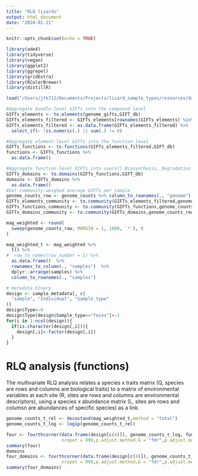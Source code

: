 ```yaml
---
title: "RLQ lizards"
output: html_document
date: "2024-01-21"
---
```


```r
knitr::opts_chunk$set(echo = TRUE)
```

```r
library(ade4)
library(tidyverse)
library(vegan)
library(ggplot2)
library(ggrepel)
library(gridExtra)
library(RColorBrewer)
library(distillR)
```

```r
load("/Users/jtk712/Documents/Projects/lizard_sample_types/resources/data/data.Rdata")
```

```r
#Aggregate bundle-level GIFTs into the compound level
GIFTs_elements <- to.elements(genome_gifts,GIFT_db)
GIFTs_elements_filtered <- GIFTs_elements[rownames(GIFTs_elements) %in% genome_counts$genome,]
GIFTs_elements_filtered <- as.data.frame(GIFTs_elements_filtered) %>% 
  select_if(~ !is.numeric(.) || sum(.) != 0)

#Aggregate element-level GIFTs into the function level
GIFTs_functions <- to.functions(GIFTs_elements_filtered,GIFT_db)
functions <- GIFTs_functions %>%
  as.data.frame()

#Aggregate function-level GIFTs into overall Biosynthesis, Degradation and Structural GIFTs
GIFTs_domains <- to.domains(GIFTs_functions,GIFT_db)
domains <- GIFTs_domains %>%
  as.data.frame()
#Get community-weighed average GIFTs per sample
genome_counts_row <- genome_counts %>% column_to_rownames(., "genome")
GIFTs_elements_community <- to.community(GIFTs_elements_filtered,genome_counts_row,GIFT_db)
GIFTs_functions_community <- to.community(GIFTs_functions,genome_counts_row,GIFT_db)
GIFTs_domains_community <- to.community(GIFTs_domains,genome_counts_row,GIFT_db)

```

```r
mag_weighted <- round(
  sweep(genome_counts_row, MARGIN = 1, 1000, `*`), 0
)

mag_weighted_t <- mag_weighted %>%
  t() %>%
#  row_to_names(row_number = 1) %>%
  as.data.frame()  %>%
  rownames_to_column(., "samples")  %>%
  dplyr::arrange(samples) %>%
  column_to_rownames(., "samples")

```


```r
# metadata binary
design <- sample_metadata[, c(
  "sample", "Individual", "Sample_type"
)]
design$Type<-0
design$Type[design$Sample_type=="feces"]<-1
for(i in 1:ncol(design)){
  if(is.character(design[,i])){
    design[,i]<-factor(design[,i])
  }
}
```

# RLQ analysis (functions)

The multivariate RLQ analysis relates a species x traits matrix (Q, species are rows and columns are biological traits) to a matrix of 
environmental variables at each site (R, sites are rows and columns are environmental descriptors), using a species x abundance matrix 
(L, sites are rows and columsn are abundances of specific species) as a link.

```r
genome_counts_t_rel <- decostand(mag_weighted_t,method = "total")
genome_counts_t_log <- log1p(genome_counts_t_rel)
```


```r
four <- fourthcorner(data.frame(design[c(4)]), genome_counts_t_log, functions, modeltype = 6, 
                     nrepet = 999,p.adjust.method.G = "fdr",p.adjust.method.D = "fdr")
summary(four)
domains
four_domains <- fourthcorner(data.frame(design[c(4)]), genome_counts_t_log, domains, modeltype = 6, 
                     nrepet = 999,p.adjust.method.G = "fdr",p.adjust.method.D = "fdr")
summary(four_domains)
```
